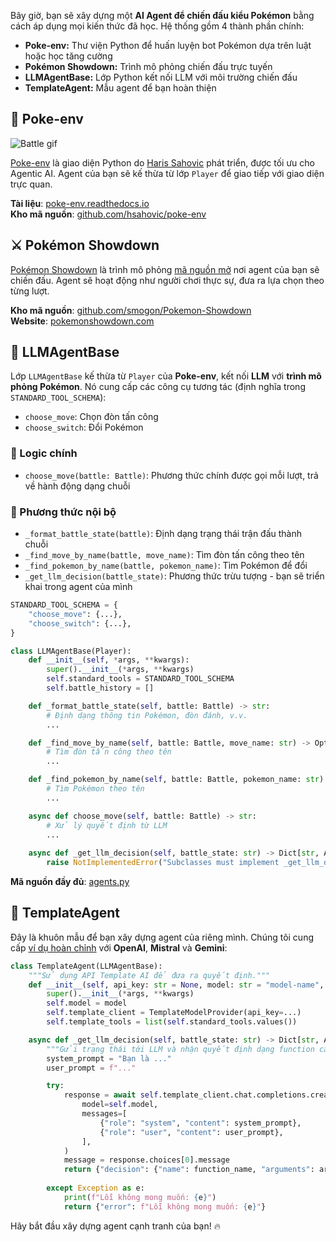 Bây giờ, bạn sẽ xây dựng một **AI Agent để chiến đấu kiểu Pokémon** bằng cách áp dụng mọi kiến thức đã học. Hệ thống gồm 4 thành phần chính:

- **Poke-env:** Thư viện Python để huấn luyện bot Pokémon dựa trên luật hoặc học tăng cường
- **Pokémon Showdown:** Trình mô phỏng chiến đấu trực tuyến
- **LLMAgentBase:** Lớp Python kết nối LLM với môi trường chiến đấu
- **TemplateAgent:** Mẫu agent để bạn hoàn thiện

## 🧠 Poke-env
![Battle gif](https://github.com/hsahovic/poke-env/raw/master/rl-gif.gif)

[Poke-env](https://github.com/hsahovic/poke-env) là giao diện Python do [Haris Sahovic](https://huggingface.co/hsahovic) phát triển, được tối ưu cho Agentic AI. Agent của bạn sẽ kế thừa từ lớp `Player` để giao tiếp với giao diện trực quan.

**Tài liệu**: [poke-env.readthedocs.io](https://poke-env.readthedocs.io/en/stable/)  
**Kho mã nguồn**: [github.com/hsahovic/poke-env](https://github.com/hsahovic/poke-env)

## ⚔️ Pokémon Showdown
[Pokémon Showdown](https://pokemonshowdown.com/) là trình mô phỏng [mã nguồn mở](https://github.com/smogon/Pokemon-Showdown) nơi agent của bạn sẽ chiến đấu. Agent sẽ hoạt động như người chơi thực sự, đưa ra lựa chọn theo từng lượt.

**Kho mã nguồn**: [github.com/smogon/Pokemon-Showdown](https://github.com/smogon/Pokemon-Showdown)  
**Website**: [pokemonshowdown.com](https://pokemonshowdown.com/)

## 🔌 LLMAgentBase
Lớp `LLMAgentBase` kế thừa từ `Player` của **Poke-env**, kết nối **LLM** với **trình mô phỏng Pokémon**. Nó cung cấp các công cụ tương tác (định nghĩa trong `STANDARD_TOOL_SCHEMA`):
- `choose_move`: Chọn đòn tấn công
- `choose_switch`: Đổi Pokémon

### 🧠 Logic chính
- `choose_move(battle: Battle)`: Phương thức chính được gọi mỗi lượt, trả về hành động dạng chuỗi

### 🔧 Phương thức nội bộ
- `_format_battle_state(battle)`: Định dạng trạng thái trận đấu thành chuỗi
- `_find_move_by_name(battle, move_name)`: Tìm đòn tấn công theo tên
- `_find_pokemon_by_name(battle, pokemon_name)`: Tìm Pokémon để đổi
- `_get_llm_decision(battle_state)`: Phương thức trừu tượng - bạn sẽ triển khai trong agent của mình

```python
STANDARD_TOOL_SCHEMA = {
    "choose_move": {...},
    "choose_switch": {...},
}

class LLMAgentBase(Player):
    def __init__(self, *args, **kwargs):
        super().__init__(*args, **kwargs)
        self.standard_tools = STANDARD_TOOL_SCHEMA
        self.battle_history = []

    def _format_battle_state(self, battle: Battle) -> str:
        # Định dạng thông tin Pokémon, đòn đánh, v.v.
        ...

    def _find_move_by_name(self, battle: Battle, move_name: str) -> Optional[Move]:
        # Tìm đòn tấn công theo tên
        ...

    def _find_pokemon_by_name(self, battle: Battle, pokemon_name: str) -> Optional[Pokemon]:
        # Tìm Pokémon theo tên
        ...

    async def choose_move(self, battle: Battle) -> str:
        # Xử lý quyết định từ LLM
        ...
    
    async def _get_llm_decision(self, battle_state: str) -> Dict[str, Any]:
        raise NotImplementedError("Subclasses must implement _get_llm_decision")
```

**Mã nguồn đầy đủ**: [agents.py](https://huggingface.co/spaces/Jofthomas/twitch_streaming/blob/main/agents.py)

## 🧪 TemplateAgent
Đây là khuôn mẫu để bạn xây dựng agent của riêng mình. Chúng tôi cung cấp [ví dụ hoàn chỉnh](https://huggingface.co/spaces/Jofthomas/twitch_streaming/blob/main/agents.py) với **OpenAI**, **Mistral** và **Gemini**:

```python
class TemplateAgent(LLMAgentBase):
    """Sử dụng API Template AI để đưa ra quyết định."""
    def __init__(self, api_key: str = None, model: str = "model-name", *args, **kwargs):
        super().__init__(*args, **kwargs)
        self.model = model
        self.template_client = TemplateModelProvider(api_key=...)
        self.template_tools = list(self.standard_tools.values())

    async def _get_llm_decision(self, battle_state: str) -> Dict[str, Any]:
        """Gửi trạng thái tới LLM và nhận quyết định dạng function call"""
        system_prompt = "Bạn là ..."
        user_prompt = f"..."

        try:
            response = await self.template_client.chat.completions.create(
                model=self.model,
                messages=[
                    {"role": "system", "content": system_prompt},
                    {"role": "user", "content": user_prompt},
                ],
            )
            message = response.choices[0].message
            return {"decision": {"name": function_name, "arguments": arguments}}
            
        except Exception as e:
            print(f"Lỗi không mong muốn: {e}")
            return {"error": f"Lỗi không mong muốn: {e}"}
```

Hãy bắt đầu xây dựng agent cạnh tranh của bạn! 🔥